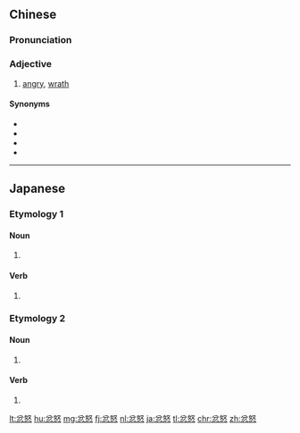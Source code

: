 ==Chinese==
{{zh-forms}}

===Pronunciation===
{{zh-pron
|m=fènnù
|cat=a
}}

===Adjective===
{{zh-adj}}

# {{lb|zh|literary}} [[angry]], [[wrath]]

====Synonyms====
* {{zh-l|憤怒}}
* {{zh-l|生氣}}
* {{zh-l|惱怒}}
* {{zh-l|火大}}

{{zh-cat|Emotions}}

----

==Japanese==
{{ja-kanjitab}}

===Etymology 1===

====Noun====
{{ja-noun|ふんど}}

# {{alternative form of|憤怒|lang=ja}}

====Verb====
{{ja-verb-suru|ふんど}}

# {{alternative form of|憤怒|lang=ja}}

===Etymology 2===

====Noun====
{{ja-noun|ふんぬ}}

# {{alternative form of|憤怒|lang=ja}}

====Verb====
{{ja-verb-suru|ふんぬ}}

# {{alternative form of|憤怒|lang=ja}}

[[lt:忿怒]]
[[hu:忿怒]]
[[mg:忿怒]]
[[fj:忿怒]]
[[nl:忿怒]]
[[ja:忿怒]]
[[tl:忿怒]]
[[chr:忿怒]]
[[zh:忿怒]]
